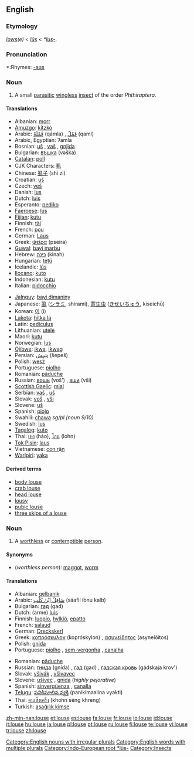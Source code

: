 {{wikipedia}}
==English==

===Etymology===
{{ME.}} ''[[lows]](e)'' < {{AS.}} ''[[lus|lūs]]'' < {{PG.}} ''*[[lus-]]''.

===Pronunciation===
*:Rhymes: [[Rhymes:English:-aʊs|-aʊs]]

===Noun===
{{en-noun|lice}}
# A small [[parasitic]] [[wingless]] [[insect]] of the order ''Phthiraptera''.

====Translations====
{{trans-top|insect}}
*Albanian: [[morr]]
*[[Amuzgo]]: [[kítzkò]]
*Arabic: [[قملة|قَمْلَةٌ]] (qámla) {{f}}, [[قمل|قَمْلٌ]] (qaml) {{p}}
*Arabic, Egyptian: ʔamla
*Bosnian: [[uš]] {{f}}, [[vaš]] {{f}}, [[gnjida]] {{f}}
*Bulgarian: [[въшка]] (vəška) {{f}}
*[[Catalan]]: [[poll]] {{m}}
*CJK Characters: [[虱]]
*Chinese: [[虱子]] (shī zi)
*Croatian: [[uš]] {{f}}
*Czech: [[veš]] {{f}}
*Danish: [[lus]] {{c}}
*Dutch: [[luis#Dutch|luis]] {{f}}
*Esperanto: [[pediko]]
*[[Faeroese]]: [[lús]]
*[[Fijian]]: [[kutu]]
*Finnish: [[täi]]
*French: [[pou]] {{m}}
*German: [[Laus]] {{f}}
*Greek: [[ψείρα]] (pseíra) {{f}}
*[[Guwal]]: [[bayi marbu]]
*Hebrew: [[כינה]] (kinah) {{f}}
*Hungarian: [[tetű]]
*Icelandic: [[lús]] {{f}}
*[[Ilocano]]: [[kuto]]
*Indonesian: [[kutu]]
*Italian: [[pidocchio]] {{m}}
{{trans-mid}}
*[[Jalnguy]]: [[bayi dimaniny]]
*Japanese: [[虱]] ([[シラミ]], shirami), [[寄生虫]] ([[きせいちゅう]], kiseichū)
*Korean: [[이]] (i)
*[[Lakota]]: [[hitka la]]
*Latin: [[pediculus]]  {{m}}
*Lithuanian: [[utėlė]] {{f}}
*Maori: [[kutu]]
*Norwegian: [[lus]] {{c}}
*[[Ojibwe]]: [[ikwa]], [[ikwag]] {{p}}
*Persian: [[شپش|شِپِش]] (šepeš)
*Polish: [[wesz]] {{f}}
*Portuguese: [[piolho]] {{m}}
*Romanian: [[păduche]] {{m}}
*Russian: [[вошь]] (voš') {{f}}, [[вши]] (vši) {{p}}
*[[Scottish Gaelic]]: [[mial]] {{f}}
*Serbian: [[vaš]] {{m}}, [[uš]] {{m}}
*Slovak: [[voš]] {{f}}, [[vši]] {{p}}
*Slovene: [[uš]] {{f}}
*Spanish: [[piojo]] {{m}}
*Swahili: [[chawa]] ''sg/pl (noun 9/10)''
*Swedish: [[lus]] {{c}}
*[[Tagalog]]: [[kuto]]
*Thai: [[เหา]] (háo), [[โลน]] (lohn)
*[[Tok Pisin]]: [[laus]]
*Vietnamese: [[con rận]]
*[[Warlpiri]]: [[yaka]]
{{trans-bottom}}

====Derived terms====
* [[body louse]]
* [[crab louse]]
* [[head louse]]
* [[lousy]]
* [[pubic louse]]
* [[three skips of a louse]]

===Noun===
{{en-noun}}
# A [[worthless]] or [[contemptible]] [[person]].

====Synonyms====
* (''worthless person''): [[maggot]], [[worm]]

====Translations====
{{trans-top|worthless person}}
*Albanian: [[qelbanik]]
*Arabic: [[سافل ابن كلب|سَافِلٌ اِبْنُ كَلْب]] (sáafil íbnu kalb) {{m}}
*Bulgarian: [[гад]] (gad) {{m|f}}
*Dutch: (arme) [[luis]] {{m}}
*Finnish: [[luopio]], [[hylkiö]], [[epatto]]
*French: [[salaud]] {{m}}
*German: [[Dreckskerl]] {{m}}
*Greek: [[κοπρόσκυλον]] (kopróskylon) {{n}}, [[ασυνείδητος]] (asyneíðitos) {{m}}
*Polish: [[gnida]] {{f}}
*Portuguese: [[piolho]] {{m}}, [[sem-vergonha]] {{m|f}}, [[canalha]] {{m|f}}
{{trans-mid}}
*Romanian: [[păduche]] {{m}}
*Russian: [[гнида]] (gnída) {{m|f}}, [[гад]] (gad) {{m|f}}, [[гадская кровь]] (gádskaja krov') {{m|f}}
*Slovak: [[všivák]] {{m}}, [[všivavec]] {{m}}
*Slovene: [[ušivec]] {{m}}, [[gnida]] {{f}} (''highly pejorative'')
*Spanish: [[sinvergüenza]] {{m|f}}, [[canalla]] {{m|f}}
*[[Telugu]]: [[పనికిమాలిన వ్యక్తి]] (panikimaalina vyakti)
*Thai: [[คนเส็งเคร็ง]] (khohn séng khreng)
*Turkish: [[aşağılık kimse]]
{{trans-bottom}}


[[Category:English nouns with irregular plurals]]
[[Category:English words with multiple plurals]]
[[Category:Indo-European root *lūs-]]
[[Category:Insects]]

[[zh-min-nan:louse]]
[[et:louse]]
[[es:louse]]
[[fa:louse]]
[[fr:louse]]
[[io:louse]]
[[id:louse]]
[[it:louse]]
[[hu:louse]]
[[ja:louse]]
[[pl:louse]]
[[pt:louse]]
[[ru:louse]]
[[fi:louse]]
[[te:louse]]
[[vi:louse]]
[[tr:louse]]
[[zh:louse]]